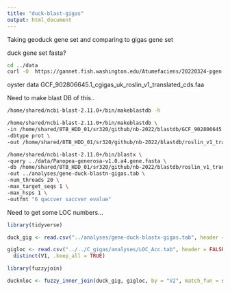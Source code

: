 ```yaml
---
title: "duck-blast-gigas"
output: html_document
---
```


Taking geoduck gene set and comparing to gigas gene set


duck gene set fasta?

```bash
cd ../data
curl -O  https://gannet.fish.washington.edu/Atumefaciens/20220324-pgen-gffs_to_fastas/Panopea-generosa-v1.0.a4.gene.fasta
```

oyster data
GCF_902806645.1_cgigas_uk_roslin_v1_translated_cds.faa

Need to make blast DB of this..



```bash
/home/shared/ncbi-blast-2.11.0+/bin/makeblastdb -h
```

```bash
/home/shared/ncbi-blast-2.11.0+/bin/makeblastdb \
-in /home/shared/8TB_HDD_01/sr320/github/nb-2022/blastdb/GCF_902806645.1_cgigas_uk_roslin_v1_translated_cds.faa \
-dbtype prot \
-out /home/shared/8TB_HDD_01/sr320/github/nb-2022/blastdb/roslin_v1_translated_cds
```





```bash
/home/shared/ncbi-blast-2.11.0+/bin/blastx \
-query ../data/Panopea-generosa-v1.0.a4.gene.fasta \
-db /home/shared/8TB_HDD_01/sr320/github/nb-2022/blastdb/roslin_v1_translated_cds \
-out ../analyses/gene-duck-blastn-gigas.tab \
-num_threads 20 \
-max_target_seqs 1 \
-max_hsps 1 \
-outfmt "6 qaccver saccver evalue"
```



Need to get some LOC numbers...



```r
library(tidyverse)
```



```r
duck_gig <- read.csv("../analyses/gene-duck-blastx-gigas.tab", header = FALSE, sep="\t")
```



```r
gigloc <- read.csv("../../C_gigas/analyses/LOC_Acc.tab", header = FALSE, sep=" ")  %>%
  distinct(V1, .keep_all = TRUE)
```

```r
library(fuzzyjoin)
```



```r
ducknloc <- fuzzy_inner_join(duck_gig, gigloc, by = "V2", match_fun = str_detect)
```
